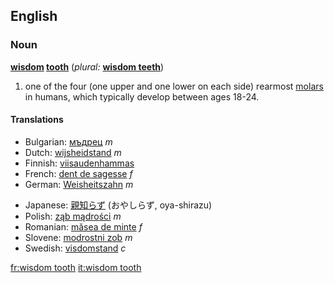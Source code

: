 ==English==

===Noun===
'''[[wisdom]] [[tooth]]''' (''plural:'' '''[[wisdom teeth]]''')

# {{dentistry}} one of the four (one upper and one lower on each side) rearmost [[molar]]s in humans, which typically develop between ages 18-24.

====Translations====
{{top}}
*Bulgarian: [[мъдрец]] ''m''
*Dutch: [[wijsheidstand]] ''m''
*Finnish: [[viisaudenhammas]]
*French: [[dent de sagesse]] ''f''
*German: [[Weisheitszahn]] ''m''
{{mid}}
*Japanese: [[親知らず]] (おやしらず, oya-shirazu)
*Polish: [[ząb mądrości]] ''m''
*Romanian: [[măsea de minte]] ''f''
*Slovene: [[modrostni zob]] ''m''
*Swedish: [[visdomstand]] ''c''
{{bottom}}

[[fr:wisdom tooth]]
[[it:wisdom tooth]]